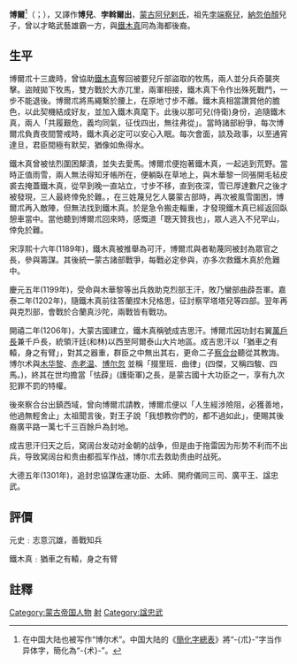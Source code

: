 '''博爾{{ruby|-{朮}-|zhú}}'''<ref>在中国大陆也被写作“博尔术”。中国大陆的《[[簡化字總表|簡化字總表]]》將“-{朮}-”字当作异体字，簡化為“-{术}-”。</ref>（{{mong|m=ᠪᠣᠭᠣᠷᠵᠢ<br><span style="{{writing-mode|h}}"><ref>見《[[蒙古源流|蒙古源流]]》。</ref></span>|n=孛斡<sup>舌</sup>兒出<ref>見《[[蒙古秘史|蒙古秘史]]》。</ref>|Ppp=boγorǰi|k=Боорчи}}；{{bd|1162年||1230年或1231年||}}），又譯作'''博兒{{ruby|-{朮}-|zhú}}'''、'''孛斡爾出'''，[[蒙古|蒙古]][[尼倫|阿兒剌氏]]，祖先[[孛端察兒|孛端察兒]]，[[納忽伯顏|納忽伯顏]]兒子，曾以才略武藝雄霸一方，與[[鐵木真|鐵木真]]同為海都後裔。

==生平==

博爾朮十三歲時，曾協助[[鐵木真|鐵木真]]奪回被要兒斤部盜取的牧馬，兩人並分兵奇襲夾擊。盜賊拋下牧馬，雙方戰於大赤兀里，兩軍相接，鐵木真下令作出殊死戰鬥，一步不能退後。博爾朮將馬繩繫於腰上，在原地寸步不離。鐵木真相當讚賞他的膽色，以此契機結成好友，並加入鐵木真麾下。此後以那可兒(侍衛)身份，追隨鐵木真，兩人「共履艱危，義均同氣，征伐四出，無往弗從」。當時諸部紛爭，每次博爾朮負責夜間警戒時，鐵木真必定可以安心入眠。每次會面，談及政事，以至通宵達旦，君臣間極有默契，猶像如魚得水。

鐵木真曾被怯烈圍困犛潰，並失去愛馬。博爾朮便抱著鐵木真，一起逃到荒野。當時正值雨雪，兩人無法得知牙帳所在，便躺臥在草地上，與木華黎一同張開毛毡皮裘去掩蓋鐵木真，從早到晚一直站立，寸步不移，直到夜深，雪已厚達數尺之後才被發現，三人最終倖免於難。，在三姓蔑兒乞人襲蒙古部時，再次被風雪圍困，博爾朮再入敵陣，但無法找到鐵木真。於是急令搬走輜重，才發現鐵木真已經返回臥憩車當中。當他聽到博爾朮回來時，感慨道「聰天贊我也」，眾人逃入不兒罕山，倖免於難。

宋淳熙十六年(1189年)，鐵木真被推舉為可汗，博爾朮與者勒蔑同被封為眾官之長，參與籌謀。其後統一蒙古諸部戰爭，每戰必定參與，亦多次救鐵木真於危難中。

慶元五年(1199年)，受命與木華黎等出兵救助克烈部王汗，敗乃蠻部曲薜吾軍。嘉泰二年(1202年)，隨鐵木真前往答蘭捏木兒格思，征討察罕塔塔兒等四部。翌年再與克烈部，會戰於合蘭真沙陀，兩戰皆有戰功。

開禧二年(1206年)，大蒙古國建立，鐵木真稱號成吉思汗。博爾朮因功封右翼[[万户制|萬戶長]]兼千戶長，統領汗廷(和林)以西至阿爾泰山大片地區。成吉思汗以「猶車之有轅，身之有臂」，對其之器重，群臣之中無出其右，更命二子[[察合台|察合台]]聽從其教誨。博尔术與[[木华黎|木华黎]]、[[赤老温|赤老温]]、[[博尔忽|博尔忽]] 並稱「掇里班．曲律」(四傑，又稱四駿、四馬。)，終其在世均擔當「怯薜」(護衛軍)之長，是蒙古國十大功臣之一，享有九次犯罪不罰的特權。

後來察合台出鎮西域，曾向博爾朮請教，博爾朮便以「人生經涉險阻，必獲善地，他過無輕舍止」太祖聞言後，對王子說「我想教你們的，都不過如此」，便賜其後裔廣平路一萬七千三百餘戶為封地。

成吉思汗归天之后，窝阔台发动对金朝的战争，但是由于拖雷因为形势不利而不出兵，导致窝阔台和贵由都孤军作战，博尔朮去救助贵由时战死。

大德五年(1301年)，追封忠協謀佐運功臣、太師、開府儀同三司、廣平王、諡忠武。

==評價==

元史﹕志意沉雄，善戰知兵

鐵木真﹕猶車之有轅，身之有臂

==註釋==
<references/>

[[Category:蒙古帝国人物|Category:蒙古帝国人物]]
[[Category:金庸筆下真實人物|射]]
[[Category:諡忠武|Category:諡忠武]]